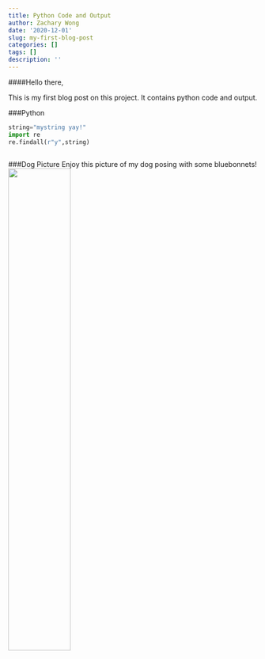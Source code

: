 ```yaml
---
title: Python Code and Output
author: Zachary Wong
date: '2020-12-01'
slug: my-first-blog-post
categories: []
tags: []
description: ''
---
```


####Hello there,

This is my first blog post on this project. It contains python code and output.

###Python
```python
string="mystring yay!"
import re
re.findall(r"y",string)

```

```python

```


###Dog Picture
Enjoy this picture of my dog posing with some bluebonnets!
![](/post/2020-12-01-my-first-blog-post_files/IMG_9489.JPG){width=50%}